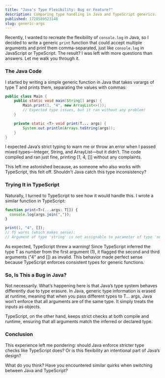 ```yaml
---
title: "Java's Type Flexibility: Bug or Feature?"
description: Comparing type handling in Java and TypeScript generics.
published: 1728589523148
slug: generic-args
---
```


Recently, I wanted to recreate the flexibility of `console.log` in Java, so I decided to write a generic `print` function that could accept multiple arguments and print them comma-separated, just like `console.log` in JavaScript or TypeScript. The result? I was left with more questions than answers. Let me walk you through it.

### The Java Code
I started by writing a simple generic function in Java that takes varargs of type T and prints them, separating the values with commas:

```java {3}
public class Main {
    public static void main(String[] args) {
        Main.print(1, "4", new ArrayList<>());
        // Expected type issues, but it ran without any problem!
    }

    private static <T> void print(T... args) {
        System.out.println(Arrays.toString(args));
    }
}
```

I expected Java’s strict typing to warn me or throw an error when I passed mixed types—Integer, String, and ArrayList—but it didn’t. The code compiled and ran just fine, printing [1, 4, []] without any complaints.

This left me astonished because, as someone who also works with TypeScript, this felt off. Shouldn't Java catch this type inconsistency?


### Trying It in TypeScript
Naturally, I turned to TypeScript to see how it would handle this. I wrote a similar function in TypeScript:

```ts {5}
function print<T>(...args: T[]) {
  console.log(args.join(","));
}

print(1, "4", []);
// TS warns (which makes sense):
// Argument of type 'string' is not assignable to parameter of type 'number'.
```

As expected, TypeScript threw a warning! Since TypeScript inferred the type T as number from the first argument (1), it flagged the second and third arguments ("4" and []) as invalid. This behavior made perfect sense because TypeScript enforces consistent types for generic functions.

### So, Is This a Bug in Java?
Not necessarily. What’s happening here is that Java’s type system behaves differently due to type erasure. In Java, generic type information is erased at runtime, meaning that when you pass different types to T... args, Java won’t enforce that all arguments are of the same type. It simply treats the inputs as objects.

TypeScript, on the other hand, keeps strict checks at both compile and runtime, ensuring that all arguments match the inferred or declared type.


### Conclusion
This experience left me pondering: should Java enforce stricter type checks like TypeScript does? Or is this flexibility an intentional part of Java’s design?

What do you think? Have you encountered similar quirks when switching between Java and TypeScript?


